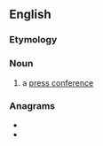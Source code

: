==English==

===Etymology===
{{suffix|news|er|lang=en}}

===Noun===
{{en-noun}}

# {{lb|en|media|slang}} a [[press conference]]

===Anagrams===
* {{l|en|renews}}
* {{l|en|resewn}}